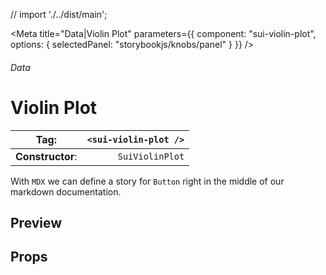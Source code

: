 
// import './../dist/main';

<Meta
	title="Data|Violin Plot"
	parameters={{
		component: "sui-violin-plot",
		options: { selectedPanel: "storybookjs/knobs/panel" }
	}}
/>

###### Data

# Violin Plot

| **Tag**:         | `<sui-violin-plot />` |
| ---------------- | --------------------: |
| **Constructor**: |       `SuiViolinPlot` |

With `MDX` we can define a story for `Button` right in the middle of our
markdown documentation.

## Preview

## Props
